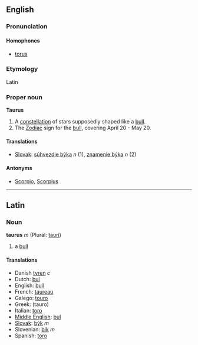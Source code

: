 ==English==
===Pronunciation===
====Homophones====
*[[torus]]

===Etymology===
Latin

===Proper noun===
'''Taurus'''

# A [[constellation]] of stars supposedly shaped like a [[bull]].
# The [[Zodiac]] sign for the [[bull]], covering April 20 - May 20.

==== Translations ====
*[[Slovak]]: [[súhvezdie býka]] ''n'' (1), [[znamenie býka]] ''n'' (2)

====Antonyms====
*[[Scorpio]], [[Scorpius]]

----

==Latin==
===Noun===
'''taurus''' ''m'' (Plural: [[tauri]])

#a [[bull]]

====Translations====
*Danish [[tyren]] ''c''
*Dutch: [[bul]]
*English: [[bull]]
*French: [[taureau]]
*Galego: [[touro]]
*Greek: (tauro)
*Italian: [[toro]]
*[[Middle English]]: [[bul]]
*[[Slovak]]: [[býk]] ''m''
*Slovenian: [[bik]] ''m''
*Spanish: [[toro]]
